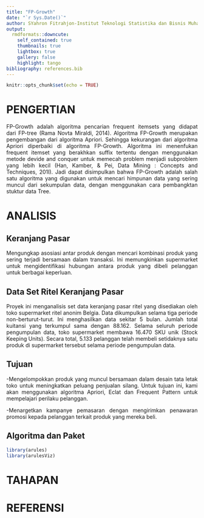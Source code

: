 ```yaml
---
title: "FP-Growth"
date: "`r Sys.Date()`"
author: SYahron Fitrahjon-Institut Teknologi Statistika dan Bisnis Muhammadiyah
output:
  rmdformats::downcute:
    self_contained: true
    thumbnails: true
    lightbox: true
    gallery: false
    highlight: tango
bibliography: references.bib
---
```


```{=html}
<style>
body{
text-align: justify}
</style>
```
```r
knitr::opts_chunk$set(echo = TRUE)
```

# PENGERTIAN
FP-Growth adalah algoritma pencarian frequent itemsets yang didapat dari FP-tree (Rama Novta Miraldi, 2014). 
Algoritma FP-Growth merupakan pengembangan dari algoritma Apriori. Sehingga kekurangan dari algoritma Apriori diperbaiki di algoritma FP-Growth. Algoritma ini menenfukan frequent itemset yang berakhkan suffix tertentu dengan menggunakan metode devide and conquer untuk memecah problem menjadi subproblem yang lebih kecil (Han, Kamber, & Pei, Data Mining : Concepts and Techniques, 201I).
Jadi dapat disimpulkan bahwa FP-Growth adalah salah satu algoritma yang digunakan untuk mencari himpunan data yang sering muncul dari sekumpulan data, dengan menggunakan cara pembangktan stuktur data Tree.

# ANALISIS
## Keranjang Pasar
Mengungkap asosiasi antar produk dengan mencari kombinasi produk yang sering terjadi bersamaan dalam transaksi. Ini memungkinkan supermarket untuk mengidentifikasi hubungan antara produk yang dibeli pelanggan untuk berbagai keperluan.

## Data Set Ritel Keranjang Pasar
Proyek ini menganalisis set data keranjang pasar ritel yang disediakan oleh toko supermarket ritel anonim Belgia. Data dikumpulkan selama tiga periode non-berturut-turut. Ini menghasilkan data sekitar 5 bulan. Jumlah total kuitansi yang terkumpul sama dengan 88.162. Selama seluruh periode pengumpulan data, toko supermarket membawa 16.470 SKU unik (Stock Keeping Units). Secara total, 5.133 pelanggan telah membeli setidaknya satu produk di supermarket tersebut selama periode pengumpulan data.

## Tujuan
-Mengelompokkan produk yang muncul bersamaan dalam desain tata letak toko untuk meningkatkan peluang penjualan silang. Untuk tujuan ini, kami akan menggunakan algoritma Apriori, Eclat dan Frequent Pattern untuk mempelajari perilaku pelanggan.

-Menargetkan kampanye pemasaran dengan mengirimkan penawaran promosi kepada pelanggan terkait produk yang mereka beli.

## Algoritma dan Paket
```r
library(arules)
library(arulesViz)
```

# TAHAPAN

# REFERENSI